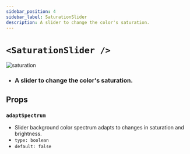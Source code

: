 ```yaml
---
sidebar_position: 4
sidebar_label: SaturationSlider
description: A slider to change the color's saturation.
---
```


# `<SaturationSlider />`

![saturation](../../../images/saturation.png)

- ### A slider to change the color's saturation.

## Props

### `adaptSpectrum`

- Slider background color spectrum adapts to changes in saturation and brightness.
- `type: boolean`
- `default: false`


<SliderProps />
